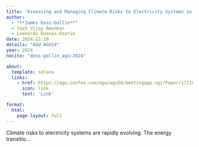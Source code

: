 ```yaml
---
title: "Assessing and Managing Climate Risks to Electricity Systems in an Era of Climate Change and Energy Transition"
author:
  - "**James Doss-Gollin**"
  - Yash Vijay Amonkar
  - Leonardo Duenas-Osorio
date: 2024-12-10
details: "AGU AGU24"
year: 2024
nocite: "doss-gollin_agu:2024"

about:
  template: solana
  links:
    - href: https://agu.confex.com/agu/agu24/meetingapp.cgi/Paper/1711820
      icon: link
      text: 'Link'

format:
  html:
    page-layout: full
---
```


Climate risks to electricity systems are rapidly evolving. The energy transitio...

:::{#bibliography}
:::